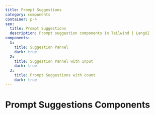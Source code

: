 ```yaml
---
title: Prompt Suggestions
category: components
container: p-4
seo:
  title: Prompt Suggestions
  description: Prompt suggestion components in Tailwind | LangUI
components:
  1:
    title: Suggestion Pannel
    dark: true
  2:
    title: Suggestion Pannel with Input
    dark: true
  3:
    title: Prompt Suggestions with count
    dark: true
---
```


# Prompt Suggestions Components

<ComponentsList
  componentsData={componentsData}
  componentContainer={componentContainer}
/>
